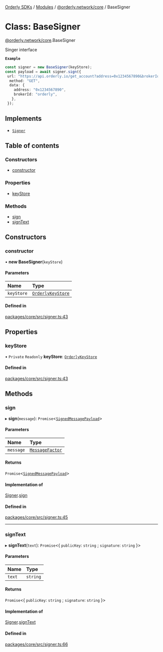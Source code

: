[Orderly SDKs](/sdks/tech-doc/README) / [Modules](/sdks/tech-doc/modules) / [@orderly.network/core](/sdks/tech-doc/modules/orderly_network_core) / BaseSigner

# Class: BaseSigner

[@orderly.network/core](/sdks/tech-doc/modules/orderly_network_core).BaseSigner

Singer interface

**`Example`**

```ts
const signer = new BaseSigner(keyStore);
const payload = await signer.sign({
 url: "https://api.orderly.io/get_account?address=0x1234567890&brokerId=orderly",
  method: "GET",
  data: {
    address: "0x1234567890",
    brokerId: "orderly",
   },
 });
 ```

## Implements

- [`Signer`](/sdks/tech-doc/interfaces/orderly_network_core.Signer)

## Table of contents

### Constructors

- [constructor](/sdks/tech-doc/classes/orderly_network_core.BaseSigner#constructor)

### Properties

- [keyStore](/sdks/tech-doc/classes/orderly_network_core.BaseSigner#keystore)

### Methods

- [sign](/sdks/tech-doc/classes/orderly_network_core.BaseSigner#sign)
- [signText](/sdks/tech-doc/classes/orderly_network_core.BaseSigner#signtext)

## Constructors

### constructor

• **new BaseSigner**(`keyStore`)

#### Parameters

| Name | Type |
| :------ | :------ |
| `keyStore` | [`OrderlyKeyStore`](/sdks/tech-doc/interfaces/orderly_network_core.OrderlyKeyStore) |

#### Defined in

[packages/core/src/signer.ts:43](https://github.com/OrderlyNetwork/js-sdk/blob/b90fff4/packages/core/src/signer.ts#L43)

## Properties

### keyStore

• `Private` `Readonly` **keyStore**: [`OrderlyKeyStore`](../interfaces/orderly_network_core.OrderlyKeyStore)

#### Defined in

[packages/core/src/signer.ts:43](https://github.com/OrderlyNetwork/js-sdk/blob/b90fff4/packages/core/src/signer.ts#L43)

## Methods

### sign

▸ **sign**(`message`): `Promise`\<[`SignedMessagePayload`](../modules/orderly_network_core#signedmessagepayload)\>

#### Parameters

| Name | Type |
| :------ | :------ |
| `message` | [`MessageFactor`](../modules/orderly_network_core#messagefactor) |

#### Returns

`Promise`\<[`SignedMessagePayload`](../modules/orderly_network_core#signedmessagepayload)\>

#### Implementation of

[Signer](../interfaces/orderly_network_core.Signer).[sign](../interfaces/orderly_network_core.Signer#sign)

#### Defined in

[packages/core/src/signer.ts:45](https://github.com/OrderlyNetwork/js-sdk/blob/b90fff4/packages/core/src/signer.ts#L45)

___

### signText

▸ **signText**(`text`): `Promise`\<\{ `publicKey`: `string` ; `signature`: `string`  }\>

#### Parameters

| Name | Type |
| :------ | :------ |
| `text` | `string` |

#### Returns

`Promise`\<\{ `publicKey`: `string` ; `signature`: `string`  }\>

#### Implementation of

[Signer](../interfaces/orderly_network_core.Signer).[signText](../interfaces/orderly_network_core.Signer#signtext)

#### Defined in

[packages/core/src/signer.ts:66](https://github.com/OrderlyNetwork/js-sdk/blob/b90fff4/packages/core/src/signer.ts#L66)
